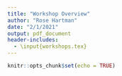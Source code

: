 ```yaml
---
title: "Workshop Overview"
author: "Rose Hartman"
date: "2/1/2021"
output: pdf_document
header-includes:
  - \input{workshops.tex}
---
```



```r
knitr::opts_chunk$set(echo = TRUE)
```


\hwydt{ }
\wwtd{ }
\learnmore{resources to check out}
\keyidea{big}
\seealso{more}